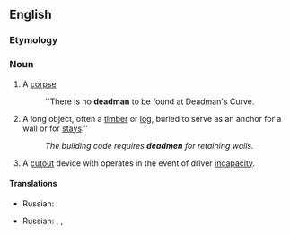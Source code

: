 {{also|dead man}}

==English==

===Etymology===
{{compound|dead|man|lang=en}}

===Noun===
{{en-noun|deadmen}}

# {{lb|en|obsolete}} A [[corpse]]
#: ''There is no '''deadman''' to be found at Deadman's Curve.
# {{lb|en|construction}} A long object, often a [[timber]] or [[log]], buried to serve as an anchor for a wall or for [[stays]].''
#: ''The building code requires '''deadmen''' for retaining walls.''
# {{lb|en|rail transport}} A [[cutout]] device with operates in the event of driver [[incapacity]].

====Translations====
{{trans-top|a corpse}}
* Russian: {{t+|ru|труп|m|tr=}}
{{trans-mid}}
{{trans-bottom}}

{{trans-top|a long object, often a timber or log, buried to serve as an anchor for a wall or for stays}}
* Russian: {{t|ru|анкерная сва́я|tr=}}, {{t|ru|анкерный кол}}, {{t+|ru|сто́йка|f}}
{{trans-mid}}
{{trans-bottom}}

{{trans-top|A cutout device with operates in the event of driver incapacity.}}
{{trans-mid}}
{{trans-bottom}}